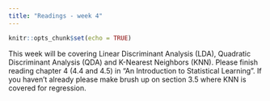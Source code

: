 ```yaml
---
title: "Readings - week 4"
---
```


```r
knitr::opts_chunk$set(echo = TRUE)
```

This week will be covering Linear Discriminant Analysis (LDA), Quadratic Discriminant Analysis (QDA) and K-Nearest Neighbors (KNN). Please finish reading chapter 4 (4.4 and 4.5) in "An Introduction to Statistical Learning". If you haven't already please make brush up on section 3.5 where KNN is covered for regression.
